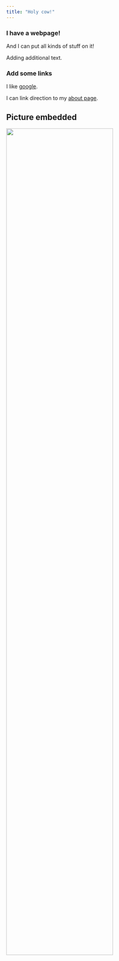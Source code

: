 ```yaml
---
title: "Holy cow!"
---
```


### I have a webpage!

And I can put all kinds of stuff on it!

Adding additional text. 


### Add some links

I like [google](https://www.google.com). 

I can link direction to my [about page](about.html).

## Picture embedded 

<img src="images/machu.jpg" style="width:75%">